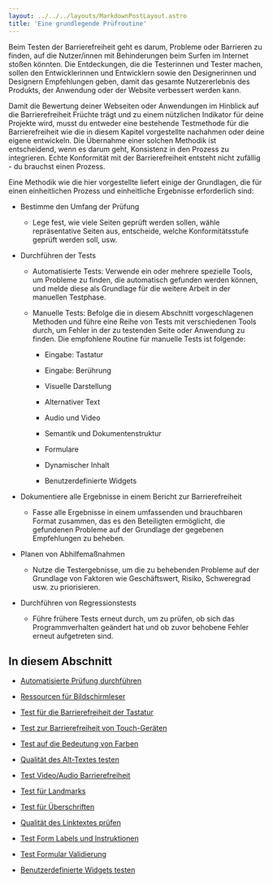 ```yaml
---
layout: ../../../layouts/MarkdownPostLayout.astro
title: 'Eine grundlegende Prüfroutine'
---
```


Beim Testen der Barrierefreiheit geht es darum, Probleme oder Barrieren zu finden,
auf die Nutzer/innen mit Behinderungen beim Surfen im Internet stoßen könnten. Die
Entdeckungen, die die Testerinnen und Tester machen, sollen den Entwicklerinnen
und Entwicklern sowie den Designerinnen und Designern Empfehlungen geben, damit
das gesamte Nutzererlebnis des Produkts, der Anwendung oder der Website verbessert
werden kann.

Damit die Bewertung deiner Webseiten oder Anwendungen im Hinblick auf die
Barrierefreiheit Früchte trägt und zu einem nützlichen Indikator für deine Projekte
wird, musst du entweder eine bestehende Testmethode für die Barrierefreiheit wie
die in diesem Kapitel vorgestellte nachahmen oder deine eigene entwickeln. Die
Übernahme einer solchen Methodik ist entscheidend, wenn es darum geht, Konsistenz
in den Prozess zu integrieren. Echte Konformität mit der Barrierefreiheit
entsteht nicht zufällig - du brauchst einen Prozess.

Eine Methodik wie die hier vorgestellte liefert einige der Grundlagen, die für
einen einheitlichen Prozess und einheitliche Ergebnisse erforderlich sind:

- Bestimme den Umfang der Prüfung

  - Lege fest, wie viele Seiten geprüft werden sollen, wähle repräsentative
    Seiten aus, entscheide, welche Konformitätsstufe geprüft werden soll, usw.

- Durchführen der Tests

  - Automatisierte Tests: Verwende ein oder mehrere spezielle Tools, um Probleme
    zu finden, die automatisch gefunden werden können, und melde diese als Grundlage
    für die weitere Arbeit in der manuellen Testphase.

  - Manuelle Tests: Befolge die in diesem Abschnitt vorgeschlagenen Methoden und
    führe eine Reihe von Tests mit verschiedenen Tools durch, um Fehler in der
    zu testenden Seite oder Anwendung zu finden. Die empfohlene Routine für manuelle
    Tests ist folgende:

    - Eingabe: Tastatur

    - Eingabe: Berührung

    - Visuelle Darstellung

    - Alternativer Text

    - Audio und Video

    - Semantik und Dokumentenstruktur

    - Formulare

    - Dynamischer Inhalt

    - Benutzerdefinierte Widgets

- Dokumentiere alle Ergebnisse in einem Bericht zur Barrierefreiheit

  - Fasse alle Ergebnisse in einem umfassenden und brauchbaren Format zusammen,
    das es den Beteiligten ermöglicht, die gefundenen Probleme auf der Grundlage
    der gegebenen Empfehlungen zu beheben.

- Planen von Abhilfemaßnahmen

  - Nutze die Testergebnisse, um die zu behebenden Probleme auf der Grundlage von
    Faktoren wie Geschäftswert, Risiko, Schweregrad usw. zu priorisieren.

- Durchführen von Regressionstests

  - Führe frühere Tests erneut durch, um zu prüfen, ob sich das Programmverhalten
    geändert hat und ob zuvor behobene Fehler erneut aufgetreten sind.

## In diesem Abschnitt

- [Automatisierte Prüfung durchführen](/tutorials/testing/basis-pruefroutine/automatisierte-pruefung-durchfuehren)

- [Ressourcen für Bildschirmleser](/tutorials/testing/basis-pruefroutine/bildschirmleser-ressourcen)

- [Test für die Barrierefreiheit der Tastatur](/tutorials/testing/basis-pruefroutine/tastatur)

- [Test zur Barrierefreiheit von Touch-Geräten](/tutorials/testing/basis-pruefroutine/touch-geraet)

- [Test auf die Bedeutung von Farben](/tutorials/testing/basis-pruefroutine/bedeutung-vermittelt-mit-farbe)

- [Qualität des Alt-Textes testen](/tutorials/testing/basis-pruefroutine/alt-text)

- [Test Video/Audio Barrierefreiheit](/tutorials/testing/basis-pruefroutine/video-audio)

- [Test für Landmarks](/tutorials/testing/basis-pruefroutine/landmarken)

- [Test für Überschriften](/tutorials/testing/basis-pruefroutine/ueberschriften)

- [Qualität des Linktextes prüfen](/tutorials/testing/basis-pruefroutine/linktext)

- [Test Form Labels und Instruktionen](/tutorials/testing/basis-pruefroutine/form-labels-instruktionen)

- [Test Formular Validierung](/tutorials/testing/basis-pruefroutine/formular-validierung)

- [Benutzerdefinierte Widgets testen](/tutorials/testing/basis-pruefroutine/custom-widgets)
